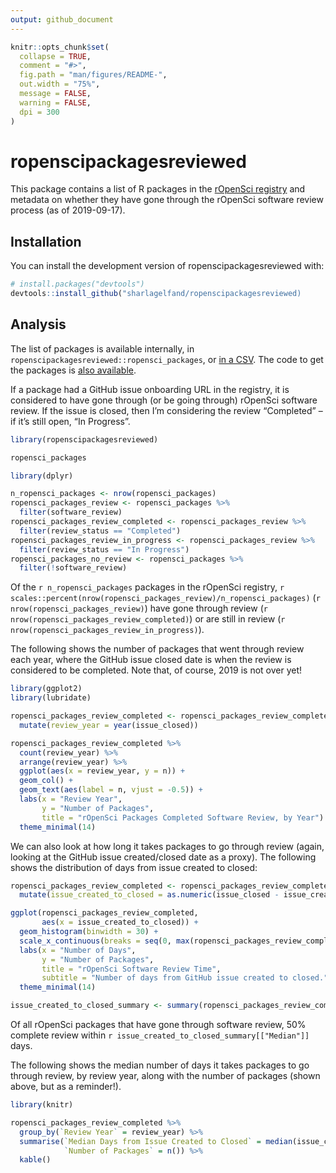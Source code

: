 ---
output: github_document
---

<!-- README.md is generated from README.Rmd. Please edit that file -->

```{r, include = FALSE}
knitr::opts_chunk$set(
  collapse = TRUE,
  comment = "#>",
  fig.path = "man/figures/README-",
  out.width = "75%",
  message = FALSE,
  warning = FALSE,
  dpi = 300
)
```

# ropenscipackagesreviewed

This package contains a list of R packages in the [rOpenSci registry](https://github.com/ropensci/roregistry/) and metadata on whether they have gone through the rOpenSci software review process (as of 2019-09-17).

## Installation

You can install the development version of ropenscipackagesreviewed with:

``` r
# install.packages("devtools")
devtools::install_github("sharlagelfand/ropenscipackagesreviewed)
```

## Analysis

The list of packages is available internally, in `ropenscipackagesreviewed::ropensci_packages`, or [in a CSV](https://github.com/sharlagelfand/ropenscipackagesreviewed/blob/master/data-raw/ropensci_packages.csv). The code to get the packages is [also available](https://github.com/sharlagelfand/ropenscipackagesreviewed/blob/master/data-raw/ropensci_packages.R).

If a package had a GitHub issue onboarding URL in the registry, it is considered to have gone through (or be going through) rOpenSci software review. If the issue is closed, then I'm considering the review "Completed" -- if it's still open, "In Progress".

```{r packages}
library(ropenscipackagesreviewed)

ropensci_packages
```

```{r n-packages}
library(dplyr)

n_ropensci_packages <- nrow(ropensci_packages)
ropensci_packages_review <- ropensci_packages %>%
  filter(software_review)
ropensci_packages_review_completed <- ropensci_packages_review %>%
  filter(review_status == "Completed")
ropensci_packages_review_in_progress <- ropensci_packages_review %>%
  filter(review_status == "In Progress")
ropensci_packages_no_review <- ropensci_packages %>%
  filter(!software_review)
```

Of the `r n_ropensci_packages` packages in the rOpenSci registry, `r scales::percent(nrow(ropensci_packages_review)/n_ropensci_packages)` (`r nrow(ropensci_packages_review)`) have gone through review (`r nrow(ropensci_packages_review_completed)`) or are still in review (`r nrow(ropensci_packages_review_in_progress)`).

The following shows the number of packages that went through review each year, where the GitHub issue closed date is when the review is considered to be completed. Note that, of course, 2019 is not over yet!

```{r packages-reviewed-by-year}
library(ggplot2)
library(lubridate)

ropensci_packages_review_completed <- ropensci_packages_review_completed %>%
  mutate(review_year = year(issue_closed))

ropensci_packages_review_completed %>%
  count(review_year) %>%
  arrange(review_year) %>%
  ggplot(aes(x = review_year, y = n)) +
  geom_col() + 
  geom_text(aes(label = n, vjust = -0.5)) +
  labs(x = "Review Year",
       y = "Number of Packages",
       title = "rOpenSci Packages Completed Software Review, by Year") + 
  theme_minimal(14)
```

We can also look at how long it takes packages to go through review (again, looking at the GitHub issue created/closed date as a proxy). The following shows the distribution of days from issue created to closed:

```{r days-to-review}
ropensci_packages_review_completed <- ropensci_packages_review_completed %>%
  mutate(issue_created_to_closed = as.numeric(issue_closed - issue_created))

ggplot(ropensci_packages_review_completed,
       aes(x = issue_created_to_closed)) + 
  geom_histogram(binwidth = 30) + 
  scale_x_continuous(breaks = seq(0, max(ropensci_packages_review_completed[["issue_created_to_closed"]]), 90)) + 
  labs(x = "Number of Days",
       y = "Number of Packages",
       title = "rOpenSci Software Review Time",
       subtitle = "Number of days from GitHub issue created to closed.") + 
  theme_minimal(14)
```

```{r days-to-review-median}
issue_created_to_closed_summary <- summary(ropensci_packages_review_completed[["issue_created_to_closed"]])
```

Of all rOpenSci packages that have gone through software review, 50% complete review within `r issue_created_to_closed_summary[["Median"]]` days. 

The following shows the median number of days it takes packages to go through review, by review year, along with the number of packages (shown above, but as a reminder!).

```{r days-to-review-median-by-year}
library(knitr)

ropensci_packages_review_completed %>%
  group_by(`Review Year` = review_year) %>%
  summarise(`Median Days from Issue Created to Closed` = median(issue_created_to_closed),
            `Number of Packages` = n()) %>%
  kable()
```


